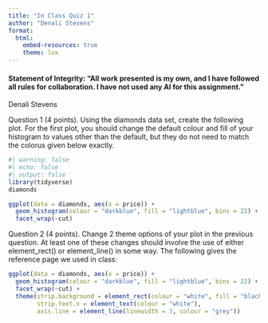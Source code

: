 ```yaml
---
title: "In Class Quiz 1"
author: "Denali Stevens"
format: 
  html:
    embed-resources: true
    theme: lux
---
```


#### Statement of Integrity: “All work presented is my own, and I have followed all rules for collaboration. I have not used any AI for this assignment.”
Denali Stevens

Question 1 (4 points). Using the diamonds data set, create the following plot. For the first plot, you should change the default colour and fill of your histogram to values other than the default, but they do not need to match the colorus given below exactly.
```r
#| warning: false
#| echo: false
#| output: false
library(tidyverse)
diamonds
```

```r
ggplot(data = diamonds, aes(x = price)) +
  geom_histogram(colour = "darkblue", fill = "lightblue", bins = 22) +
  facet_wrap(~cut)
```

Question 2 (4 points). Change 2 theme options of your plot in the previous question. At least one of these changes should involve the use of either element_rect() or element_line() in some way. The following gives the reference page we used in class:
```r
ggplot(data = diamonds, aes(x = price)) +
  geom_histogram(colour = "darkblue", fill = "lightblue", bins = 22) +
  facet_wrap(~cut) +
  theme(strip.background = element_rect(colour = "white", fill = "black"),
        strip.text.x = element_text(colour = "white"),
        axis.line = element_line(linewidth = 3, colour = "grey"))
```


